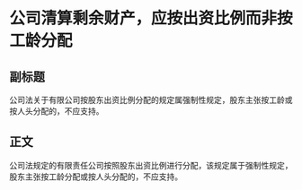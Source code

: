 # 公司清算剩余财产，应按出资比例而非按工龄分配
## 副标题
公司法关于有限公司按股东出资比例分配的规定属强制性规定，股东主张按工龄或按人头分配的，不应支持。
## 正文
公司法规定的有限责任公司按照股东出资比例进行分配，该规定属于强制性规定，股东主张按工龄分配或按人头分配的，不应支持。